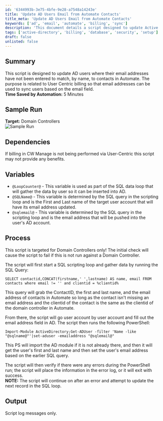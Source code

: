 ```yaml
---
id: '6344993b-3e75-4bfe-9e28-a7548a14243e'
title: 'Update AD Users Email from Automate Contacts'
title_meta: 'Update AD Users Email from Automate Contacts'
keywords: ['ad', 'email', 'automate', 'billing', 'sync']
description: 'This document details a script designed to update Active Directory users email addresses by matching them with contacts in Automate, facilitating user-centric billing and ensuring accurate email synchronization. The script operates specifically on Domain Controllers and includes a SQL query to retrieve necessary contact information.'
tags: ['active-directory', 'billing', 'database', 'security', 'setup']
draft: false
unlisted: false
---
```

## Summary

This script is designed to update AD users where their email addresses have not been entered to match, by name, to contacts in Automate. The purpose is related to User Centric billing so that email addresses can be used to sync users based on the email field.  
**Time Saved by Automation:** 5 Minutes

## Sample Run

**Target:** Domain Controllers  
![Sample Run](../../../static/img/AD---Update-Users-Email-from-Automate-Contacts-User-Centric/image_1.png)

## Dependencies

If billing in CW Manage is not being performed via User-Centric this script may not provide any benefits.

## Variables

- `@LoopCounter@` - This variable is used as part of the SQL data loop that will gather the data by user so it can be inserted into AD.
- `@SQLName@` - This variable is determined by the SQL query in the scripting loop and is the First and Last name of the target user account that will have its email address updated.
- `@sqlemail@` - This variable is determined by the SQL query in the scripting loop and is the email address that will be pushed into the user's AD account.

## Process

This script is targeted for Domain Controllers only! The initial check will cause the script to fail if this is not run against a Domain Controller.  

The script will first start a SQL scripting loop and gather data by running the SQL Query:

```
SELECT contactid,CONCAT(firstname,' ',lastname) AS name, email FROM contacts where email != '' and clientid = %clientid%
```

This query will grab the ContactID, the first and last name, and the email address of contacts in Automate so long as the contact isn't missing an email address and the clientid of the contact is the same as the clientid of the domain controller in Automate.  

From there, the script will go user account by user account and fill out the email address field in AD. The script then runs the following PowerShell:

```
Import-Module ActiveDirectory;Get-ADUser -filter 'Name -like "@sqlname@"'|set-aduser -emailaddress "@sqlemail@"
```

This PS will import the AD module if it is not already there, and then it will get the user's first and last name and then set the user's email address based on the earlier SQL query.  

The script will then verify if there were any errors during the PowerShell run; the script will place the information in the error log, or it will exit with success.  
**NOTE:** The script will continue on after an error and attempt to update the next record in the SQL loop.  

## Output

Script log messages only.











